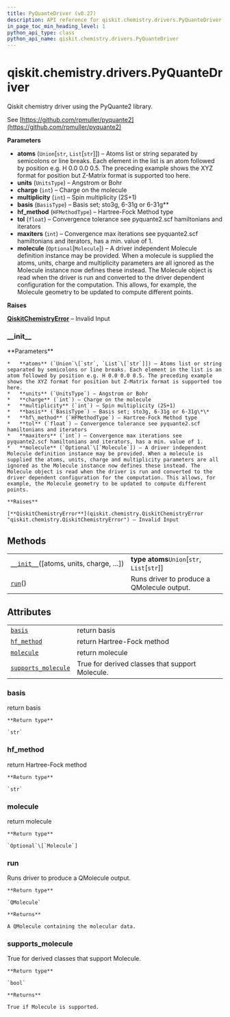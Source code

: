 ```yaml
---
title: PyQuanteDriver (v0.27)
description: API reference for qiskit.chemistry.drivers.PyQuanteDriver in qiskit v0.27
in_page_toc_min_heading_level: 1
python_api_type: class
python_api_name: qiskit.chemistry.drivers.PyQuanteDriver
---
```


<span id="qiskit-chemistry-drivers-pyquantedriver" />

# qiskit.chemistry.drivers.PyQuanteDriver

<Class id="qiskit.chemistry.drivers.PyQuanteDriver" isDedicatedPage={true} github="https://github.com/qiskit-community/qiskit-aqua/tree/stable/0.9/qiskit/chemistry/drivers/pyquanted/pyquantedriver.py" signature="PyQuanteDriver(atoms='H 0.0 0.0 0.0; H 0.0 0.0 0.735', units=<UnitsType.ANGSTROM: 'Angstrom'>, charge=0, multiplicity=1, basis=<BasisType.BSTO3G: 'sto3g'>, hf_method=<HFMethodType.RHF: 'rhf'>, tol=1e-08, maxiters=100, molecule=None)" modifiers="class">
  Qiskit chemistry driver using the PyQuante2 library.

  See [https://github.com/rpmuller/pyquante2](https://github.com/rpmuller/pyquante2)

  **Parameters**

  *   **atoms** (`Union`\[`str`, `List`\[`str`]]) – Atoms list or string separated by semicolons or line breaks. Each element in the list is an atom followed by position e.g. H 0.0 0.0 0.5. The preceding example shows the XYZ format for position but Z-Matrix format is supported too here.
  *   **units** (`UnitsType`) – Angstrom or Bohr
  *   **charge** (`int`) – Charge on the molecule
  *   **multiplicity** (`int`) – Spin multiplicity (2S+1)
  *   **basis** (`BasisType`) – Basis set; sto3g, 6-31g or 6-31g\*\*
  *   **hf\_method** (`HFMethodType`) – Hartree-Fock Method type
  *   **tol** (`float`) – Convergence tolerance see pyquante2.scf hamiltonians and iterators
  *   **maxiters** (`int`) – Convergence max iterations see pyquante2.scf hamiltonians and iterators, has a min. value of 1.
  *   **molecule** (`Optional`\[`Molecule`]) – A driver independent Molecule definition instance may be provided. When a molecule is supplied the atoms, units, charge and multiplicity parameters are all ignored as the Molecule instance now defines these instead. The Molecule object is read when the driver is run and converted to the driver dependent configuration for the computation. This allows, for example, the Molecule geometry to be updated to compute different points.

  **Raises**

  [**QiskitChemistryError**](qiskit.chemistry.QiskitChemistryError "qiskit.chemistry.QiskitChemistryError") – Invalid Input

  ### \_\_init\_\_

  <Function id="qiskit.chemistry.drivers.PyQuanteDriver.__init__" signature="__init__(atoms='H 0.0 0.0 0.0; H 0.0 0.0 0.735', units=<UnitsType.ANGSTROM: 'Angstrom'>, charge=0, multiplicity=1, basis=<BasisType.BSTO3G: 'sto3g'>, hf_method=<HFMethodType.RHF: 'rhf'>, tol=1e-08, maxiters=100, molecule=None)">
    **Parameters**

    *   **atoms** (`Union`\[`str`, `List`\[`str`]]) – Atoms list or string separated by semicolons or line breaks. Each element in the list is an atom followed by position e.g. H 0.0 0.0 0.5. The preceding example shows the XYZ format for position but Z-Matrix format is supported too here.
    *   **units** (`UnitsType`) – Angstrom or Bohr
    *   **charge** (`int`) – Charge on the molecule
    *   **multiplicity** (`int`) – Spin multiplicity (2S+1)
    *   **basis** (`BasisType`) – Basis set; sto3g, 6-31g or 6-31g\*\*
    *   **hf\_method** (`HFMethodType`) – Hartree-Fock Method type
    *   **tol** (`float`) – Convergence tolerance see pyquante2.scf hamiltonians and iterators
    *   **maxiters** (`int`) – Convergence max iterations see pyquante2.scf hamiltonians and iterators, has a min. value of 1.
    *   **molecule** (`Optional`\[`Molecule`]) – A driver independent Molecule definition instance may be provided. When a molecule is supplied the atoms, units, charge and multiplicity parameters are all ignored as the Molecule instance now defines these instead. The Molecule object is read when the driver is run and converted to the driver dependent configuration for the computation. This allows, for example, the Molecule geometry to be updated to compute different points.

    **Raises**

    [**QiskitChemistryError**](qiskit.chemistry.QiskitChemistryError "qiskit.chemistry.QiskitChemistryError") – Invalid Input
  </Function>

  ## Methods

  |                                                                                                                                                |                                               |
  | ---------------------------------------------------------------------------------------------------------------------------------------------- | --------------------------------------------- |
  | [`__init__`](#qiskit.chemistry.drivers.PyQuanteDriver.__init__ "qiskit.chemistry.drivers.PyQuanteDriver.__init__")(\[atoms, units, charge, …]) | **type atoms**`Union`\[`str`, `List`\[`str`]] |
  | [`run`](#qiskit.chemistry.drivers.PyQuanteDriver.run "qiskit.chemistry.drivers.PyQuanteDriver.run")()                                          | Runs driver to produce a QMolecule output.    |

  ## Attributes

  |                                                                                                                                               |                                                 |
  | --------------------------------------------------------------------------------------------------------------------------------------------- | ----------------------------------------------- |
  | [`basis`](#qiskit.chemistry.drivers.PyQuanteDriver.basis "qiskit.chemistry.drivers.PyQuanteDriver.basis")                                     | return basis                                    |
  | [`hf_method`](#qiskit.chemistry.drivers.PyQuanteDriver.hf_method "qiskit.chemistry.drivers.PyQuanteDriver.hf_method")                         | return Hartree-Fock method                      |
  | [`molecule`](#qiskit.chemistry.drivers.PyQuanteDriver.molecule "qiskit.chemistry.drivers.PyQuanteDriver.molecule")                            | return molecule                                 |
  | [`supports_molecule`](#qiskit.chemistry.drivers.PyQuanteDriver.supports_molecule "qiskit.chemistry.drivers.PyQuanteDriver.supports_molecule") | True for derived classes that support Molecule. |

  ### basis

  <Attribute id="qiskit.chemistry.drivers.PyQuanteDriver.basis">
    return basis

    **Return type**

    `str`
  </Attribute>

  ### hf\_method

  <Attribute id="qiskit.chemistry.drivers.PyQuanteDriver.hf_method">
    return Hartree-Fock method

    **Return type**

    `str`
  </Attribute>

  ### molecule

  <Attribute id="qiskit.chemistry.drivers.PyQuanteDriver.molecule">
    return molecule

    **Return type**

    `Optional`\[`Molecule`]
  </Attribute>

  ### run

  <Function id="qiskit.chemistry.drivers.PyQuanteDriver.run" signature="run()">
    Runs driver to produce a QMolecule output.

    **Return type**

    `QMolecule`

    **Returns**

    A QMolecule containing the molecular data.
  </Function>

  ### supports\_molecule

  <Attribute id="qiskit.chemistry.drivers.PyQuanteDriver.supports_molecule">
    True for derived classes that support Molecule.

    **Return type**

    `bool`

    **Returns**

    True if Molecule is supported.
  </Attribute>
</Class>

